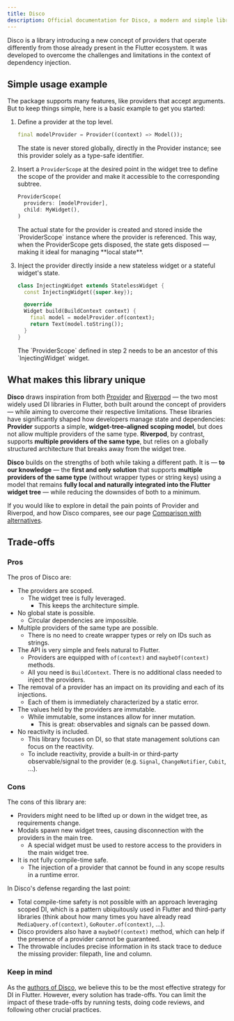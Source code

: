 ```yaml
---
title: Disco
description: Official documentation for Disco, a modern and simple library for scoped dependency injection in Flutter.
---
```



Disco is a library introducing a new concept of providers that operate differently from those already present in the Flutter ecosystem. It was developed to overcome the challenges and limitations in the context of dependency injection.

## Simple usage example

The package supports many features, like providers that accept arguments. But to keep things simple, here is a basic example to get you started:

1. Define a provider at the top level.

    ```dart
    final modelProvider = Provider((context) => Model());
    ```

    <Aside>The state is never stored globally, directly in the Provider instance; see this provider solely as a type-safe identifier.</Aside>

2. Insert a `ProviderScope` at the desired point in the widget tree to define the scope of the provider and make it accessible to the corresponding subtree.

    ```dart
    ProviderScope(
      providers: [modelProvider],
      child: MyWidget(),
    )
    ```

    <Aside>The actual state for the provider is created and stored inside the `ProviderScope` instance where the provider is referenced.
    This way, when the ProviderScope gets disposed, the state gets disposed — making it ideal for managing **local state**.</Aside>

3. Inject the provider directly inside a new stateless widget or a stateful widget's state.

    ```dart {6}
    class InjectingWidget extends StatelessWidget {
      const InjectingWidget({super.key});

      @override
      Widget build(BuildContext context) {
        final model = modelProvider.of(context);
        return Text(model.toString());
      }
    }
    ```

    <Aside>The `ProviderScope` defined in step 2 needs to be an ancestor of this `InjectingWidget` widget.</Aside>

## What makes this library unique

**Disco** draws inspiration from both [Provider](https://pub.dev/packages/provider) and [Riverpod](https://pub.dev/packages/riverpod) — the two most widely used DI libraries in Flutter, both built around the concept of providers — while aiming to overcome their respective limitations. These libraries have significantly shaped how developers manage state and dependencies: **Provider** supports a simple, **widget-tree–aligned scoping model**, but does not allow multiple providers of the same type. **Riverpod**, by contrast, supports **multiple providers of the same type**, but relies on a globally structured architecture that breaks away from the widget tree.

**Disco** builds on the strengths of both while taking a different path. It is — **to our knowledge** — the **first and only solution** that supports **multiple providers of the same type** (without wrapper types or string keys) using a model that remains **fully local and naturally integrated into the Flutter widget tree** — while reducing the downsides of both to a minimum.

If you would like to explore in detail the pain points of Provider and Riverpod, and how Disco compares, see our page [Comparison with alternatives](https://disco.mariuti.com/miscellaneous/comparison-with-alternatives/).

## Trade-offs

### Pros

The pros of Disco are:

- The providers are scoped.
  - The widget tree is fully leveraged.
    - This keeps the architecture simple.
- No global state is possible.
  - Circular dependencies are impossible.
- Multiple providers of the same type are possible.
  - There is no need to create wrapper types or rely on IDs such as strings.
- The API is very simple and feels natural to Flutter.
  - Providers are equipped with `of(context)` and `maybeOf(context)` methods.
  - All you need is `BuildContext`. There is no additional class needed to inject the providers.
- The removal of a provider has an impact on its providing and each of its injections.
  - Each of them is immediately characterized by a static error.
- The values held by the providers are immutable.
  - While immutable, some instances allow for inner mutation.
    - This is great: observables and signals can be passed down.
- No reactivity is included.
  - This library focuses on DI, so that state management solutions can focus on the reactivity.
  - To include reactivity, provide a built-in or third-party observable/signal to the provider (e.g. `Signal`, `ChangeNotifier`, `Cubit`, ...).

### Cons

The cons of this library are:

- Providers might need to be lifted up or down in the widget tree, as requirements change.
- Modals spawn new widget trees, causing disconnection with the providers in the main tree.
  - A special widget must be used to restore access to the providers in the main widget tree.
- It is not fully compile-time safe.
  - The injection of a provider that cannot be found in any scope results in a runtime error.

In Disco's defense regarding the last point:

- Total compile-time safety is not possible with an approach leveraging scoped DI, which is a pattern ubiquitously used in Flutter and third-party libraries (think about how many times you have already read `MediaQuery.of(context)`, `GoRouter.of(context)`, ...).
- Disco providers also have a `maybeOf(context)` method, which can help if the presence of a provider cannot be guaranteed.
- The throwable includes precise information in its stack trace to deduce the missing provider: filepath, line and column.

### Keep in mind

As the <a href="/authors">authors of Disco</a>, we believe this to be the most effective strategy for DI in Flutter. However, every solution has trade-offs. You can limit the impact of these trade-offs by running tests, doing code reviews, and following other crucial practices.

